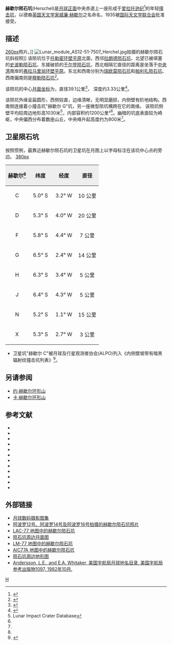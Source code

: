 {{lunar crater data |
 image=Normal herschel-LO-IV.jpg|260px]]|
 caption=月球轨道器4号拍摄|
 latitude=5.7|
 N_or_S=S|
 longitude=2.1|
 E_or_W=W|
 diameter=39.1 公里|
 depth=3.33 公里|
 colong=3|
 eponym=[[威廉·赫歇尔|威廉·赫歇尔]]}}
'''赫歇尔陨石坑'''(Herschel)是[[月球正面|月球正面]]中央赤道上一座形成于[[爱拉托逊纪|爱拉托逊纪]]<ref name="WIKI">{{Cite web |url=http://the-moon.wikispaces.com/Herschel |title=Description Crater online The Moon-Wiki |access-date=2016-05-17 |archive-date=2018-05-30 |archive-url=https://web.archive.org/web/20180530160522/http://the-moon.wikispaces.com/Herschel |dead-url=no }}</ref>的年轻[[撞击坑|撞击坑]]，以德裔[[英国|英国]][[天文学家|天文学家]][[威廉·赫歇尔|威廉·赫歇尔]]之名命名，1935被[[国际天文学联合会|国际天文学联合会]]批准接受。

==描述==
[[image:Herschel_crater,_Moon.jpg|260px]]照片。]]
[[Image:Lunar_module_AS12-51-7507_Herchel.jpg|thumb]]拍摄的赫歇尔陨石坑斜视照]]
该陨坑位于[[托勒密环形山|托勒密环壁平原]]北面，西邻[[拉朗德陨石坑|拉朗德陨石坑]]、北望已被填塞的[[史波勒陨石坑|史波勒陨石坑]]，东接破损的[[于尔登陨石坑|于尔登陨石坑]]，西北相隔它直径的距离是坐落于[[中央湾|中央湾]]南岸的[[弗拉马利翁环形山|弗拉马里翁环壁平原]]。东北和西南分别为[[瑞欧莫陨石坑|瑞欧莫陨石坑]]和[[帕利扎陨石坑|帕利扎陨石坑]]、西南偏南则是[[穆勒陨石坑|穆勒陨石坑]]<ref>{{Cite web |url=http://planetarynames.wr.usgs.gov/images/Lunar/lac_77_wac.pdf |title=Herschel crater on the map LAC-77 |access-date=2016-05-17 |archive-date=2016-12-13 |archive-url=https://web.archive.org/web/20161213025313/https://planetarynames.wr.usgs.gov/images/Lunar/lac_77_wac.pdf |dead-url=no }}</ref>。

该陨坑的中心[[月面坐标|月面坐标]]为{{Coord|5.69|S|2.09|W|globe:Moon|nogoogle=1|noosm=1}}，直径39.1公里<ref name="IAU">{{Cite web |url=http://planetarynames.wr.usgs.gov/Feature/2477 |title=Directory of the International Astronomical Union |access-date=2016-05-17 |archive-date=2018-07-05 |archive-url=https://web.archive.org/web/20180705233415/https://planetarynames.wr.usgs.gov/Feature/2477 |dead-url=no }}</ref>，
深度约3.33公里<ref>{{Cite web |url=http://fisherka.csolutionshosting.net/astronote/plan/craterdepth/html/CraterDepthFeatureNameWestfall.html |title=John E. Westfall's Atlas of the Lunar Terminator, Cambridge Univ. Press (2000) |access-date=2016-05-17 |archive-date=2014-12-18 |archive-url=https://archive.today/20141218234310/http://fisherka.csolutionshosting.net/astronote/plan/craterdepth/html/CraterDepthFeatureNameWestfall.html |dead-url=no }}</ref>。

该陨坑外缘呈扁圆形，西侧较直，边缘清晰，无明显磨损，内侧壁有阶地结构。西南侧连接着小撞击坑"赫歇尔 G"坑，另一座微型陨坑横跨在它的南缘。
该陨坑侧壁平均较周边地形高1030米<ref name=LICD>Lunar Impact Crater Database</ref>，内部容积约1200公里³<ref name="LICD"/>。幽暗的坑底表面较为崎岖，中央偏西分布着数座山丘，中央峰升起高度约为800米<ref name="WIKI"/>。

==卫星陨石坑==
按照惯例，最靠近赫歇尔陨石坑的卫星坑在月图上以字母标注在该坑中心点的旁边。
[[image:Herschel_lunar_crater_map.jpg|380px]]

{| class="wikitable"
!width="25%" style="background:#eeeeee;" |赫歇尔<ref name="IAU"/>
!width="25%" style="background:#eeeeee;" |纬度
!width="25%" style="background:#eeeeee;" |经度
!width="25%" style="background:#eeeeee;" |直径
|-
|align="center"|C
|align="center"|5.0° S
|align="center"|3.2° W
|align="center"|10 公里
|-
|align="center"|D
|align="center"|5.3° S
|align="center"|4.0° W
|align="center"|20 公里
|-
|align="center"|F
|align="center"|5.8° S
|align="center"|4.4° W
|align="center"|7 公里
|-
|align="center"|G
|align="center"|6.5° S
|align="center"|2.4° W
|align="center"|14 公里
|-
|align="center"|H
|align="center"|6.3° S
|align="center"|3.4° W
|align="center"|5 公里
|-
|align="center"|J
|align="center"|6.4° S
|align="center"|4.3° W
|align="center"|5 公里
|-
|align="center"|N
|align="center"|5.2° S
|align="center"|1.1° W
|align="center"|15 公里
|-
|align="center"|X
|align="center"|5.3° S
|align="center"|2.7° W
|align="center"|3 公里
|}
* 卫星坑"赫歇尔 C"被月球及行星观测者协会(ALPO)列入《内侧壁坡带有暗黑辐射纹撞击坑列表》<ref>{{Cite web |url=http://www.zone-vx.com/alpo-bcp-longlist.pdf |title=List of craters with dark radial bands of the Association of Lunar and Planetary Astronomy (ALPO) |access-date=2016-05-17 |archive-date=2013-12-03 |archive-url=https://web.archive.org/web/20131203025135/http://www.zone-vx.com/alpo-bcp-longlist.pdf |dead-url=no }}</ref>。

==另请参阅==
* [[约·赫歇尔环形山|约·赫歇尔环形山]]
* [[C·赫歇尔环形山|卡·赫歇尔环形山]]

==参考文献==
{{Reflist}}
{{refbegin}}
* {{cite book
  | last1 = Andersson
  | first1 = L. E.
  | last2 = Whitaker
  | first2 = E. A.
  | authorlink2 = Ewen Whitaker
  | date = 1982
  | title = [[NASA|NASA]] Catalogue of Lunar Nomenclature
  | publisher = NASA RP-1097
  | ref = harv
  }}
* {{cite web
  | last = Blue
  | first = Jennifer
  | date = July 25, 2007
  | title = Gazetteer of Planetary Nomenclature
  | publisher = [[United_States_Geological_Survey|USGS]]
  | url = http://planetarynames.wr.usgs.gov/
  | accessdate = 2007-08-05
  | ref = harv
  | archive-date = 2015-05-26
  | archive-url = https://web.archive.org/web/20150526164842/http://planetarynames.wr.usgs.gov/
  | dead-url = no
  }}
* {{cite book
  | last1 = Bussey
  | first1 = B.
  | authorlink1 = Ben Bussey
  | last2 = Spudis
  | first2 = P.
  | authorlink2 = Paul Spudis
  | date = 2004
  | title = The Clementine Atlas of the Moon
  | publisher = Cambridge University Press
  | location = New York
  | isbn = 978-0-521-81528-4
  | ref = harv
  }}
* {{cite book
  | last1 = Cocks
  | first1 = Elijah E.
  | last2 = Cocks
  | first2 = Josiah C.
  | date = 1995
  | title = Who's Who on the Moon: A Biographical Dictionary of Lunar Nomenclature
  | url = https://archive.org/details/isbn_9780936389271
  | publisher = Tudor Publishers
  | isbn = 978-0-936389-27-1
  | ref = harv
  }}
* {{cite web
  | last = McDowell
  | first = Jonathan
  | date = July 15, 2007
  | url = http://host.planet4589.org/astro/lunar/
  | title = Lunar Nomenclature
  | publisher = Jonathan's Space Report
  | accessdate = 2007-10-24
  | ref = harv
  | archive-date = 2015-01-12
  | archive-url = https://web.archive.org/web/20150112233439/http://host.planet4589.org/astro/lunar/
  | dead-url = no
  }}
* {{cite journal| last1 = Menzel| first1 = D. H.| last2 = Minnaert| first2 = M.| last3 = Levin| first3 = B.| last4 = Dollfus| first4 = A.| last5 = Bell| first5 = B.| title = Report on Lunar Nomenclature by the Working Group of Commission 17 of the IAU| doi = 10.1007/BF00171763| journal = Space Science Reviews| volume = 12| issue = 2| pages = 136–186| year = 1971| pmid = | pmc =| bibcode = 1971SSRv...12..136M| ref = harv}}
* {{cite book
  | first = Patrick
  | last = Moore
  | authorlink = Patrick Moore
  | date = 2001
  | title = On the Moon
  | url = https://archive.org/details/patrickmooreonmo00patr
  | publisher = Sterling Publishing Co
  | isbn = 978-0-304-35469-6
  | ref = harv
  }}
* {{cite book
  | first = Fred W.
  | last = Price
  | date = 1988
  | title = The Moon Observer's Handbook
  | publisher = Cambridge University Press
  | isbn = 978-0-521-33500-3
  | ref = harv
  }}
* {{cite book
  | last = Rükl
  | first = Antonín
  | authorlink = Antonín Rükl
  | date = 1990
  | title = Atlas of the Moon
  | publisher = Kalmbach Books
  | isbn = 978-0-913135-17-4
  | ref = harv
  }}
* {{cite book
  | last = Webb
  | first = Rev. T. W.
  | authorlink = Thomas William Webb
  | date = 1962
  | title = Celestial Objects for Common Telescopes
  | url = https://archive.org/details/celestialobjects00webb
  | edition = 6th revised
  | publisher = Dover
  | isbn = 978-0-486-20917-3
  | ref = harv
  }}
* {{cite book
  | first = Ewen A.
  | last = Whitaker
  | authorlink = Ewen Whitaker
  | date = 1999
  | title = Mapping and Naming the Moon
  | publisher = Cambridge University Press
  | isbn = 978-0-521-62248-6
  | ref = harv
  }}
* {{cite book
  | first = Peter T.
  | last = Wlasuk
  | date = 2000
  | title = Observing the Moon
  | publisher = Springer
  | isbn = 978-1-85233-193-1
  | ref = harv
 }}
{{refend}}

==外部链接==
* [http://www.lpi.usra.edu/resources/lunar_orbiter/bin/srch_nam.shtml?Herschel%7C0 月球数码摄影图集] {{Wayback|url=http://www.lpi.usra.edu/resources/lunar_orbiter/bin/srch_nam.shtml?Herschel%7C0 |date=20201127013939 }}
* [http://www.lpi.usra.edu/resources/apollo/search/feature/?feature=Herschel 阿波罗12号、阿波罗14号及阿波罗16号拍摄的赫歇尔陨石坑照片] {{Wayback|url=http://www.lpi.usra.edu/resources/apollo/search/feature/?feature=Herschel |date=20201127014448 }}
* [http://www.lpi.usra.edu/resources/mapcatalog/LAC/lac77/ LAC-77 地图中的赫歇尔陨石坑] {{Wayback|url=http://www.lpi.usra.edu/resources/mapcatalog/LAC/lac77/ |date=20160304082656 }}
* [http://www.lpi.usra.edu/resources/mapcatalog/usgs/I566/ 陨石坑周边月面图] {{Wayback|url=http://www.lpi.usra.edu/resources/mapcatalog/usgs/I566/ |date=20160304065102 }}
* [http://www.lpi.usra.edu/resources/mapcatalog/LM/lm77/ LM-77 地图中的赫歇尔陨石坑] {{Wayback|url=http://www.lpi.usra.edu/resources/mapcatalog/LM/lm77/ |date=20160304064834 }}
* [http://www.lpi.usra.edu/resources/mapcatalog/AIC/AIC77A/ AIC77A 地图中的赫歇尔陨石坑] {{Wayback|url=http://www.lpi.usra.edu/resources/mapcatalog/AIC/AIC77A/ |date=20170502152424 }}
* [http://www.lpi.usra.edu/resources/mapcatalog/LTO/lto77a3_1/ 陨石坑周边地形图] {{Wayback|url=http://www.lpi.usra.edu/resources/mapcatalog/LTO/lto77a3_1/ |date=20100625140642 }}
* [http://planet4589.org/astro/lunar/RP-1097.pdf Andersson, L.E., and E.A. Whitaker, 美国宇航局月球地名目录, 美国宇航局参考出版物1097, 1982年10月.] {{Wayback|url=http://planet4589.org/astro/lunar/RP-1097.pdf |date=20141006125838 }}

[[Category:月球环形山|H]]
{{月球環形山 (G-K)}}